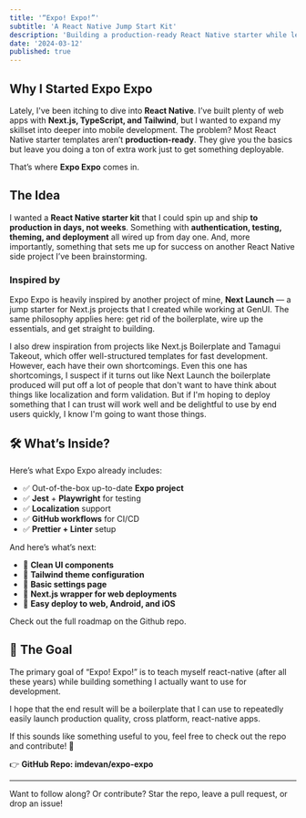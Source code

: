 ```yaml
---
title: '“Expo! Expo!”'
subtitle: 'A React Native Jump Start Kit'
description: 'Building a production-ready React Native starter while learning React Native'
date: '2024-03-12'
published: true
---
```



## Why I Started Expo Expo

Lately, I've been itching to dive into **React Native**. I’ve built plenty of web apps with **Next.js, TypeScript, and Tailwind**,
but I wanted to expand my skillset into deeper into mobile development. The problem? Most React Native starter templates aren’t **production-ready**. They give you the basics but leave you doing a ton of extra work just to get something deployable.

That’s where **Expo Expo** comes in.

## The Idea

I wanted a **React Native starter kit** that I could spin up and ship **to production in days, not weeks**. Something with **authentication, testing, theming, and deployment** all wired up from day one. And, more importantly, something that sets me up for success on another React Native side project I’ve been brainstorming.

### Inspired by

Expo Expo is heavily inspired by another project of mine, **<To a="https://github.com/imdevan/next-launch">Next Launch</To>** — a
jump starter for Next.js projects that I created while working at GenUI. The same philosophy applies here: get rid of
the boilerplate, wire up the essentials, and get straight to building.

I also drew inspiration from projects like <To a="https://github.com/ixartz/Next-js-Boilerplate">Next.js Boilerplate</To> and
<To a="https://tamagui.dev/takeout">Tamagui Takeout</To>, which offer well-structured templates for fast development. However, each
have their own shortcomings. Even this one has shortcomings, I suspect if it turns out like Next Launch
the boilerplate produced will put off a lot of people that don't want to have think about things like localization and
form validation. But if I'm hoping to deploy something that I can trust will work well and be delightful to use by end users
quickly, I know I'm going to want those things.

## 🛠️ What’s Inside?

Here’s what Expo Expo already includes:

- ✅  Out-of-the-box up-to-date **Expo project**
- ✅  **Jest** + **Playwright** for testing
- ✅  **Localization** support
- ✅  **GitHub workflows** for CI/CD
- ✅  **Prettier + Linter** setup

And here’s what’s next:

- 🚧  **Clean UI components**
- 🚧  **Tailwind theme configuration**
- 🚧  **Basic settings page**
- 🚧  **Next.js wrapper for web deployments**
- 🚧  **Easy deploy to web, Android, and iOS**

Check out the full roadmap <To a="https://github.com/imdevan/expo-expo">on the Github repo</To>.

## 🎯 The Goal


The primary goal of “Expo! Expo!” is to teach myself react-native (after all these years) while building something I
actually want to use for development.

I hope that the end result will be a boilerplate that I can use to repeatedly easily launch production quality,
cross platform, react-native apps.

If this sounds like something useful to you, feel free to check out the repo and contribute! 🚀

👉 **<To a="https://github.com/imdevan/expo-expo">GitHub Repo: imdevan/expo-expo</To>**

---

Want to follow along? Or contribute? Star the repo, leave a pull request, or drop an issue!
